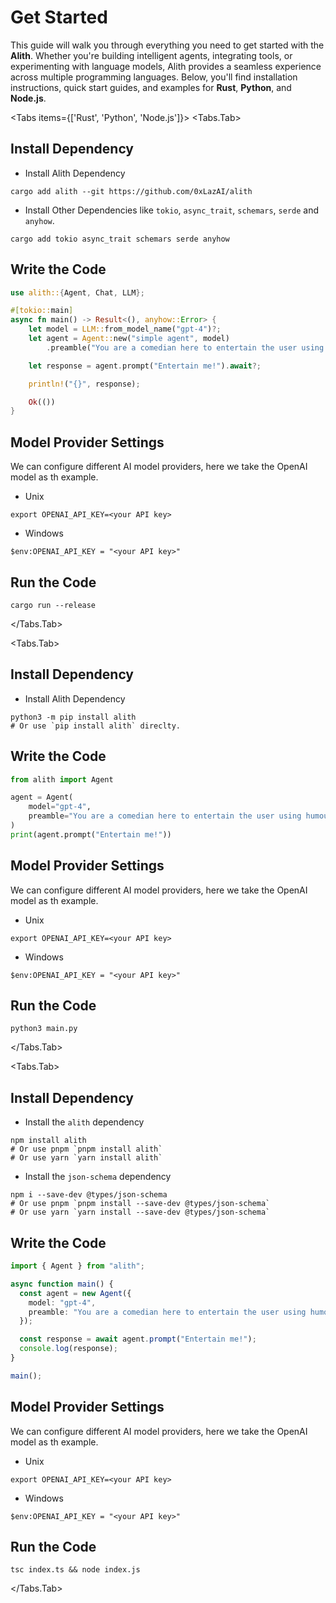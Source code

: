 
# Get Started

This guide will walk you through everything you need to get started with the
**Alith**. Whether you're building intelligent agents, integrating tools,
or experimenting with language models, Alith provides a seamless experience
across multiple programming languages. Below, you'll find installation
instructions, quick start guides, and examples for **Rust**, **Python**,
and **Node.js**.

<Tabs items={['Rust', 'Python', 'Node.js']}>
  <Tabs.Tab>

  <Steps>

## Install Dependency

- Install Alith Dependency

```shell
cargo add alith --git https://github.com/0xLazAI/alith
```

- Install Other Dependencies like `tokio`, `async_trait`, `schemars`, `serde` and `anyhow`.

```shell
cargo add tokio async_trait schemars serde anyhow
```

## Write the Code

```rust
use alith::{Agent, Chat, LLM};

#[tokio::main]
async fn main() -> Result<(), anyhow::Error> {
    let model = LLM::from_model_name("gpt-4")?;
    let agent = Agent::new("simple agent", model)
        .preamble("You are a comedian here to entertain the user using humour and jokes.");

    let response = agent.prompt("Entertain me!").await?;

    println!("{}", response);

    Ok(())
}
```

## Model Provider Settings

We can configure different AI model providers, here we take the OpenAI model as th example.

- Unix

```shell
export OPENAI_API_KEY=<your API key>
```

- Windows

```shell
$env:OPENAI_API_KEY = "<your API key>"
```

## Run the Code

```shell
cargo run --release
```

</Steps>

  </Tabs.Tab>

  <Tabs.Tab>

  <Steps>

## Install Dependency

- Install Alith Dependency

```shell
python3 -m pip install alith
# Or use `pip install alith` direclty.
```

## Write the Code

```python
from alith import Agent

agent = Agent(
    model="gpt-4",
    preamble="You are a comedian here to entertain the user using humour and jokes.",
)
print(agent.prompt("Entertain me!"))
```

## Model Provider Settings

We can configure different AI model providers, here we take the OpenAI model as th example.

- Unix

```shell
export OPENAI_API_KEY=<your API key>
```

- Windows

```shell
$env:OPENAI_API_KEY = "<your API key>"
```

## Run the Code

```shell
python3 main.py
```

</Steps>

  </Tabs.Tab>

  <Tabs.Tab>

  <Steps>

## Install Dependency

- Install the `alith` dependency

```shell
npm install alith
# Or use pnpm `pnpm install alith`
# Or use yarn `yarn install alith`
```

- Install the `json-schema` dependency

```shell
npm i --save-dev @types/json-schema
# Or use pnpm `pnpm install --save-dev @types/json-schema`
# Or use yarn `yarn install --save-dev @types/json-schema`
```

## Write the Code

```typescript
import { Agent } from "alith";

async function main() {
  const agent = new Agent({
    model: "gpt-4",
    preamble: "You are a comedian here to entertain the user using humour and jokes.",
  });

  const response = await agent.prompt("Entertain me!");
  console.log(response);
}

main();

```

## Model Provider Settings

We can configure different AI model providers, here we take the OpenAI model as th example.

- Unix

```shell
export OPENAI_API_KEY=<your API key>
```

- Windows

```shell
$env:OPENAI_API_KEY = "<your API key>"
```

## Run the Code

```shell
tsc index.ts && node index.js
```

</Steps>

</Tabs.Tab>
</Tabs>
